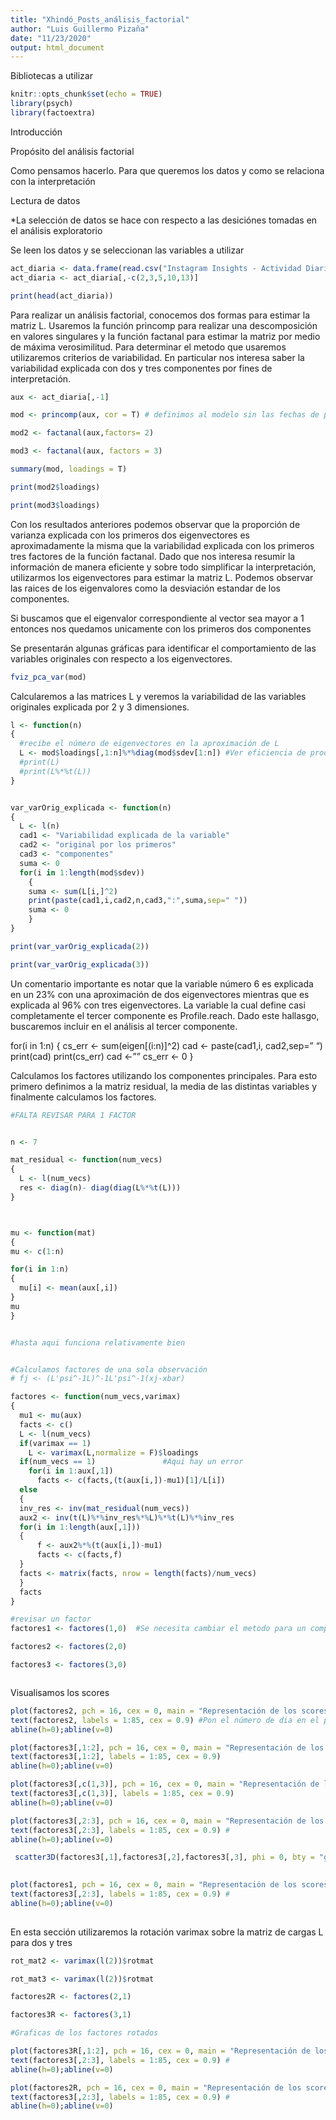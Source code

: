 ```yaml
---
title: "Xhindó_Posts_análisis_factorial"
author: "Luis Guillermo Pizaña"
date: "11/23/2020"
output: html_document
---
```


Bibliotecas a utilizar

```r
knitr::opts_chunk$set(echo = TRUE)
library(psych)
library(factoextra)
```

Introducción

Propósito del análisis factorial

Como pensamos hacerlo. Para que queremos los datos y como se relaciona con la interpretación



Lectura de datos

*La selección de datos se hace con respecto a las desiciónes tomadas en el análisis exploratorio

Se leen los datos y se seleccionan las variables a utilizar


```r
act_diaria <- data.frame(read.csv("Instagram Insights - Actividad Diaria copy.csv"))
act_diaria <- act_diaria[,-c(2,3,5,10,13)]

print(head(act_diaria))

```


Para realizar un análisis factorial, conocemos dos formas para estimar la matriz L. Usaremos la función princomp para realizar una descomposición en valores singulares y la función factanal para estimar la matriz por medio de máxima verosimilitud. Para determinar el metodo que usaremos utilizaremos criterios de variabilidad. En particular nos interesa saber la variabilidad explicada con dos y tres componentes por fines de interpretación. 

```r
aux <- act_diaria[,-1]

mod <- princomp(aux, cor = T) # definimos al modelo sin las fechas de publicación

mod2 <- factanal(aux,factors= 2)

mod3 <- factanal(aux, factors = 3)

summary(mod, loadings = T)

print(mod2$loadings)

print(mod3$loadings)

```

Con los resultados anteriores podemos observar que la proporción de varianza explicada con los primeros dos eigenvectores es aproximadamente la misma que la variabilidad explicada con los primeros tres factores de la función factanal. Dado que nos interesa resumir la información de manera eficiente y sobre todo simplificar la interpretación, utilizarmos los eigenvectores para estimar la matriz L. 
Podemos observar las raices de los eigenvalores como la desviación estandar de los componentes. 

Si buscamos que el eigenvalor correspondiente al vector sea mayor a 1 entonces nos quedamos unicamente con los primeros dos componentes


Se presentarán algunas gráficas para identificar el comportamiento de las variables originales con respecto a los eigenvectores. 

```r
fviz_pca_var(mod)

```




Calcularemos a las matrices L y veremos la variabilidad de las variables originales explicada por 2 y 3 dimensiones.

```r
l <- function(n)
{
  #recibe el número de eigenvectores en la aproximación de L
  L <- mod$loadings[,1:n]%*%diag(mod$sdev[1:n]) #Ver eficiencia de producto matricial
  #print(L)
  #print(L%*%t(L))
}


var_varOrig_explicada <- function(n)
{
  L <- l(n)
  cad1 <- "Variabilidad explicada de la variable"
  cad2 <- "original por los primeros"
  cad3 <- "componentes"
  suma <- 0
  for(i in 1:length(mod$sdev))
    {
    suma <- sum(L[i,]^2)
    print(paste(cad1,i,cad2,n,cad3,":",suma,sep=" "))
    suma <- 0
    }
}

print(var_varOrig_explicada(2))

print(var_varOrig_explicada(3))


```

Un comentario importante es notar que la variable número 6 es explicada en un 23% con una aproximación de dos eigenvectores mientras que es explicada al 96% con tres eigenvectores. La variable la cual define casi completamente el tercer componente es Profile.reach. Dado este hallasgo, buscaremos incluir en el análisis al tercer componente. 




for(i in 1:n)
{
  cs_err <- sum(eigen[(i:n)]^2)
  cad <- paste(cad1,i, cad2,sep=" ")
  print(cad)
  print(cs_err)
  cad <- ""
  cs_err <- 0
}


Calculamos los factores utilizando los componentes principales. Para esto primero definimos a la matriz residual, la media de las distintas variables y finalmente calculamos los factores. 

```r

#FALTA REVISAR PARA 1 FACTOR


n <- 7

mat_residual <- function(num_vecs)
{
  L <- l(num_vecs)
  res <- diag(n)- diag(diag(L%*%t(L)))
}



mu <- function(mat)
{
mu <- c(1:n)

for(i in 1:n)
{
  mu[i] <- mean(aux[,i])
}
mu
}


#hasta aqui funciona relativamente bien


#Calculamos factores de una sola observación
# fj <- (L'psi^-1L)^-1L'psi^-1(xj-xbar)

factores <- function(num_vecs,varimax)
{
  mu1 <- mu(aux)
  facts <- c()
  L <- l(num_vecs)
  if(varimax == 1)
    L <- varimax(L,normalize = F)$loadings
  if(num_vecs == 1)               #Aqui hay un error
    for(i in 1:aux[,1])
      facts <- c(facts,(t(aux[i,])-mu1)[1]/L[i])
  else
  {
  inv_res <- inv(mat_residual(num_vecs))
  aux2 <- inv(t(L)%*%inv_res%*%L)%*%t(L)%*%inv_res
  for(i in 1:length(aux[,1]))
  {
      f <- aux2%*%(t(aux[i,])-mu1)
      facts <- c(facts,f)
  }
  facts <- matrix(facts, nrow = length(facts)/num_vecs)
  }
  facts
}

#revisar un factor
factores1 <- factores(1,0)  #Se necesita cambiar el metodo para un componente ya que la matriz es singular

factores2 <- factores(2,0)

factores3 <- factores(3,0)



```


Visualisamos los scores 
```r
plot(factores2, pch = 16, cex = 0, main = "Representación de los scores estimación 2 factores ", xlab= "Factor 1", ylab = "Factor 2")
text(factores2, labels = 1:85, cex = 0.9) #Pon el número de dia en el punto del i-ésimo score
abline(h=0);abline(v=0)

plot(factores3[,1:2], pch = 16, cex = 0, main = "Representación de los scores estimación 3 factores ", xlab= "Factor 1", ylab = "Factor 2")
text(factores3[,1:2], labels = 1:85, cex = 0.9) 
abline(h=0);abline(v=0)

plot(factores3[,c(1,3)], pch = 16, cex = 0, main = "Representación de los scores estimación 3 factores",xlab= "Factor 1", ylab = "Factor 3")
text(factores3[,c(1,3)], labels = 1:85, cex = 0.9) 
abline(h=0);abline(v=0)

plot(factores3[,2:3], pch = 16, cex = 0, main = "Representación de los scores estimación 3 factores",xlab= "Factor 2", ylab = "Factor 3")
text(factores3[,2:3], labels = 1:85, cex = 0.9) #
abline(h=0);abline(v=0)

 scatter3D(factores3[,1],factores3[,2],factores3[,3], phi = 0, bty = "g", pch = 20, cex = 2, ticktype = "detailed", xlab = "Factor 1", ylab = "Factor 2", zlab = "Factor 3")

 
plot(factores1, pch = 16, cex = 0, main = "Representación de los scores estimación 3 factores",xlab= "Factor 2", ylab = "Factor 3")
text(factores3[,2:3], labels = 1:85, cex = 0.9) #
abline(h=0);abline(v=0)
 

```




En esta sección utilizaremos la rotación varimax sobre la matriz de cargas L para dos y tres 

```r

rot_mat2 <- varimax(l(2))$rotmat

rot_mat3 <- varimax(l(2))$rotmat

factores2R <- factores(2,1)

factores3R <- factores(3,1)

#Graficas de los factores rotados

plot(factores3R[,1:2], pch = 16, cex = 0, main = "Representación de los scores estimación 3 factores rotados",xlab= "Factor 1", ylab = "Factor 2")
text(factores3[,2:3], labels = 1:85, cex = 0.9) #
abline(h=0);abline(v=0)

plot(factores2R, pch = 16, cex = 0, main = "Representación de los scores estimación 2 factores rotados",xlab= "Factor 1", ylab = "Factor 2")
text(factores3[,2:3], labels = 1:85, cex = 0.9) #
abline(h=0);abline(v=0)


```














